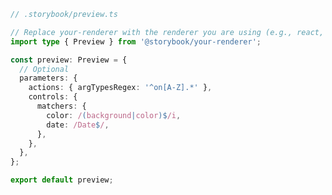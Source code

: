 ```ts
// .storybook/preview.ts

// Replace your-renderer with the renderer you are using (e.g., react, vue3, angular, etc.)
import type { Preview } from '@storybook/your-renderer';

const preview: Preview = {
  // Optional
  parameters: {
    actions: { argTypesRegex: '^on[A-Z].*' },
    controls: {
      matchers: {
        color: /(background|color)$/i,
        date: /Date$/,
      },
    },
  },
};

export default preview;
```
